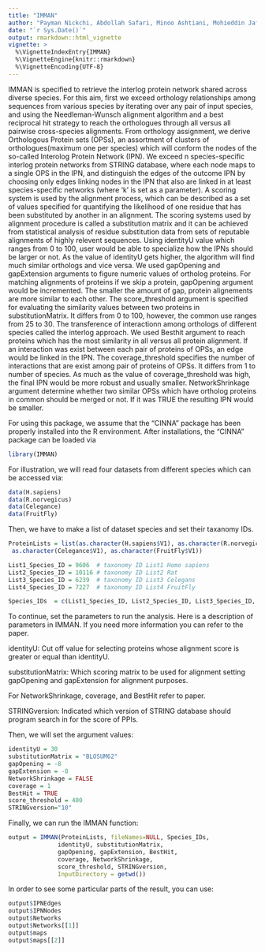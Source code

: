 ```yaml
---
title: "IMMAN"
author: "Payman Nickchi, Abdollah Safari, Minoo Ashtiani, Mohieddin Jafari"
date: "`r Sys.Date()`"
output: rmarkdown::html_vignette
vignette: >
  %\VignetteIndexEntry{IMMAN}
  %\VignetteEngine{knitr::rmarkdown}
  %\VignetteEncoding{UTF-8}
---
```


IMMAN is specified to retrieve the interlog protein network shared across diverse species. For this aim, first we exceed orthology relationships among sequences from various species by iterating over any pair of input species, and using the Needleman-Wunsch alignment algorithm and a best reciprocal hit strategy to reach the orthologues through all versus all pairwise cross-species alignments. From orthology assignment, we derive Orthologous Protein sets (OPSs), an assortment of clusters of orthologues(maximum one per species) which will conform the nodes of the so-called Interolog Protein Network (IPN).
We exceed n species-specific interlog protein networks from STRING database, where each node maps to a single OPS in the IPN, and distinguish the edges of the outcome IPN by choosing only edges linking nodes in the IPN that also are linked in at least species-specific networks (where 'k' is set as a parameter).
A scoring system is used by the alignment process, which can be described as a set of values specified for quantifying the likelihood of one residue that has been substituted by another in an alignment. The scoring systems used by alignment procedure is called a substitution matrix and it can be achieved from statistical analysis of residue substitution data from sets of reputable alignments of highly relevent sequences. Using identityU value which ranges from 0 to 100, user would be able to specialize how the IPNs should be larger or not. As the value of identityU gets higher, the algorithm will find much similar orthologs and vice versa. We used gapOpening and gapExtension arguments to figure numeric values of ortholog proteins. For matching alignments of proteins if we skip a protein, gapOpening argument would be incremented. The smaller the amount of gap, protein alignements are more similar to each other. The score_threshold argument is specified for evaluating the similarity values between two proteins in substitutionMatrix. It differs from 0 to 100, however, the common use ranges from 25 to 30. The transference of interactionn among orthologs of different species called the interlog approach. We used Besthit argument to reach proteins which has the most similarity in all versus all protein alignment. If an interaction was exist between each pair of proteins of OPSs, an edge would be linked in the IPN. The coverage_threshold specifies the number of interactions that are exist among pair of proteins of OPSs. It differs from 1 to number of species. As much as the value of coverage_threshold was high, the final IPN would be more robust and usually smaller. NetworkShrinkage argument determine whether two similar OPSs which have ortholog proteins in common should be merged or not. If it was TRUE the resulting IPN would be smaller.

For using this package, we assume that the "CINNA" package has been properly installed into the R environment. After installations, the "CINNA" package can be loaded via

```r

library(IMMAN)

```

For illustration, we will read four datasets from different species which can be accessed via:

```r

data(H.sapiens)
data(R.norvegicus)
data(Celegance)
data(FruitFly)

```

Then, we have to make a list of dataset species and set their taxanomy IDs. 

```r

ProteinLists = list(as.character(H.sapiens$V1), as.character(R.norvegicus$V1),
 as.character(Celegance$V1), as.character(FruitFly$V1))

List1_Species_ID = 9606  # taxonomy ID List1 Homo sapiens
List2_Species_ID = 10116 # taxonomy ID List2 Rat
List3_Species_ID = 6239  # taxonomy ID List3 Celegans
List4_Species_ID = 7227  # taxonomy ID List4 FruitFly

Species_IDs  = c(List1_Species_ID, List2_Species_ID, List3_Species_ID, List4_Species_ID)

```

To continue, set the parameters to run the analysis. Here is a description of parameters in IMMAN. If you need more information you can refer to the paper. 

identityU: Cut off value for selecting proteins whose alignment score is greater or equal than identityU.

substitutionMatrix: Which scoring matrix to be used for alignment setting gapOpening and gapExtension for alignment purposes.

For NetworkShrinkage, coverage, and BestHit refer to paper.

STRINGversion: Indicated which version of STRING database should program search in for the score of PPIs.

Then, we will set the argument values:

```r

identityU = 30
substitutionMatrix = "BLOSUM62"
gapOpening = -8
gapExtension = -8
NetworkShrinkage = FALSE
coverage = 1
BestHit = TRUE
score_threshold = 400
STRINGversion="10"

```

Finally, we can run the IMMAN function:

```r

output = IMMAN(ProteinLists, fileNames=NULL, Species_IDs,
              identityU, substitutionMatrix,
              gapOpening, gapExtension, BestHit,
              coverage, NetworkShrinkage,
              score_threshold, STRINGversion,
              InputDirectory = getwd())

```

In order to see some particular parts of the result, you can use:

```r
output$IPNEdges
output$IPNNodes
output$Networks
output$Networks[[1]]
output$maps
output$maps[[2]]
```

